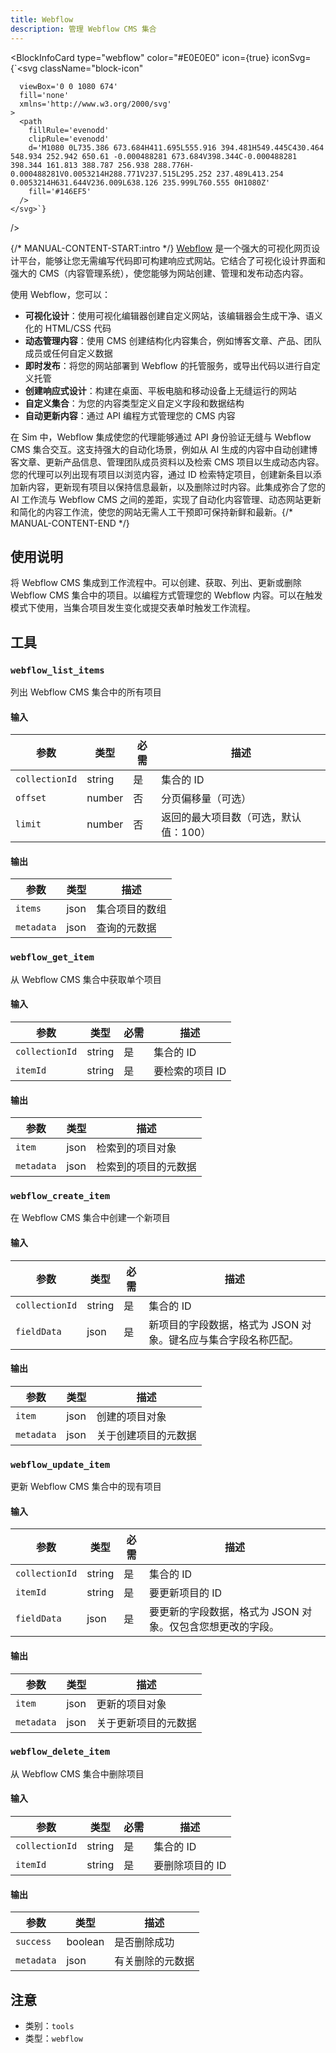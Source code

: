 ```yaml
---
title: Webflow
description: 管理 Webflow CMS 集合
---
```



<BlockInfoCard 
  type="webflow"
  color="#E0E0E0"
  icon={true}
  iconSvg={`<svg className="block-icon"
      
      
      
      viewBox='0 0 1080 674'
      fill='none'
      xmlns='http://www.w3.org/2000/svg'
    >
      <path
        fillRule='evenodd'
        clipRule='evenodd'
        d='M1080 0L735.386 673.684H411.695L555.916 394.481H549.445C430.464 548.934 252.942 650.61 -0.000488281 673.684V398.344C-0.000488281 398.344 161.813 388.787 256.938 288.776H-0.000488281V0.0053214H288.771V237.515L295.252 237.489L413.254 0.0053214H631.644V236.009L638.126 235.999L760.555 0H1080Z'
        fill='#146EF5'
      />
    </svg>`}
/>

{/* MANUAL-CONTENT-START:intro */}
[Webflow](https://webflow.com/) 是一个强大的可视化网页设计平台，能够让您无需编写代码即可构建响应式网站。它结合了可视化设计界面和强大的 CMS（内容管理系统），使您能够为网站创建、管理和发布动态内容。

使用 Webflow，您可以：

- **可视化设计**：使用可视化编辑器创建自定义网站，该编辑器会生成干净、语义化的 HTML/CSS 代码
- **动态管理内容**：使用 CMS 创建结构化内容集合，例如博客文章、产品、团队成员或任何自定义数据
- **即时发布**：将您的网站部署到 Webflow 的托管服务，或导出代码以进行自定义托管
- **创建响应式设计**：构建在桌面、平板电脑和移动设备上无缝运行的网站
- **自定义集合**：为您的内容类型定义自定义字段和数据结构
- **自动更新内容**：通过 API 编程方式管理您的 CMS 内容

在 Sim 中，Webflow 集成使您的代理能够通过 API 身份验证无缝与 Webflow CMS 集合交互。这支持强大的自动化场景，例如从 AI 生成的内容中自动创建博客文章、更新产品信息、管理团队成员资料以及检索 CMS 项目以生成动态内容。您的代理可以列出现有项目以浏览内容，通过 ID 检索特定项目，创建新条目以添加新内容，更新现有项目以保持信息最新，以及删除过时内容。此集成弥合了您的 AI 工作流与 Webflow CMS 之间的差距，实现了自动化内容管理、动态网站更新和简化的内容工作流，使您的网站无需人工干预即可保持新鲜和最新。{/* MANUAL-CONTENT-END */}

## 使用说明

将 Webflow CMS 集成到工作流程中。可以创建、获取、列出、更新或删除 Webflow CMS 集合中的项目。以编程方式管理您的 Webflow 内容。可以在触发模式下使用，当集合项目发生变化或提交表单时触发工作流程。

## 工具

### `webflow_list_items`

列出 Webflow CMS 集合中的所有项目

#### 输入

| 参数 | 类型 | 必需 | 描述 |
| --------- | ---- | -------- | ----------- |
| `collectionId` | string | 是 | 集合的 ID |
| `offset` | number | 否 | 分页偏移量（可选） |
| `limit` | number | 否 | 返回的最大项目数（可选，默认值：100） |

#### 输出

| 参数 | 类型 | 描述 |
| --------- | ---- | ----------- |
| `items` | json | 集合项目的数组 |
| `metadata` | json | 查询的元数据 |

### `webflow_get_item`

从 Webflow CMS 集合中获取单个项目

#### 输入

| 参数 | 类型 | 必需 | 描述 |
| --------- | ---- | -------- | ----------- |
| `collectionId` | string | 是 | 集合的 ID |
| `itemId` | string | 是 | 要检索的项目 ID |

#### 输出

| 参数 | 类型 | 描述 |
| --------- | ---- | ----------- |
| `item` | json | 检索到的项目对象 |
| `metadata` | json | 检索到的项目的元数据 |

### `webflow_create_item`

在 Webflow CMS 集合中创建一个新项目

#### 输入

| 参数 | 类型 | 必需 | 描述 |
| --------- | ---- | -------- | ----------- |
| `collectionId` | string | 是 | 集合的 ID |
| `fieldData` | json | 是 | 新项目的字段数据，格式为 JSON 对象。键名应与集合字段名称匹配。 |

#### 输出

| 参数 | 类型 | 描述 |
| --------- | ---- | ----------- |
| `item` | json | 创建的项目对象 |
| `metadata` | json | 关于创建项目的元数据 |

### `webflow_update_item`

更新 Webflow CMS 集合中的现有项目

#### 输入

| 参数 | 类型 | 必需 | 描述 |
| --------- | ---- | -------- | ----------- |
| `collectionId` | string | 是 | 集合的 ID |
| `itemId` | string | 是 | 要更新项目的 ID |
| `fieldData` | json | 是 | 要更新的字段数据，格式为 JSON 对象。仅包含您想更改的字段。 |

#### 输出

| 参数 | 类型 | 描述 |
| --------- | ---- | ----------- |
| `item` | json | 更新的项目对象 |
| `metadata` | json | 关于更新项目的元数据 |

### `webflow_delete_item`

从 Webflow CMS 集合中删除项目

#### 输入

| 参数 | 类型 | 必需 | 描述 |
| --------- | ---- | -------- | ----------- |
| `collectionId` | string | 是 | 集合的 ID |
| `itemId` | string | 是 | 要删除项目的 ID |

#### 输出

| 参数 | 类型 | 描述 |
| --------- | ---- | ----------- |
| `success` | boolean | 是否删除成功 |
| `metadata` | json | 有关删除的元数据 |

## 注意

- 类别：`tools`
- 类型：`webflow`
